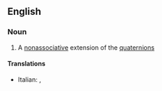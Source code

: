 ==English==

===Noun===
{{wikipedia}}
{{en-noun}}

#{{maths}} A [[nonassociative]] extension of the [[quaternion]]s

====Translations====
{{top}}
* Italian: {{t-|it|ottonione|m}}, {{t+|it|ottetto|m}}
{{mid}}

{{bottom}}